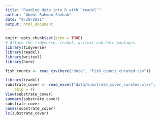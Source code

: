 ```yaml
---
title: "Reading data into R with `readxl`"
author: "Abdul Rahman Shahab"
date: "9/29/2021"
output: html_document
---
```


```r
knitr::opts_chunk$set(echo = TRUE)
# Attach the tidyverse, readxl, writexl and here packages:
library(tidyverse)
library(readxl)
library(writexl)
library(here)
```


```r
fish_counts <- read_csv(here("data", "fish_counts_curated.csv"))
```

```r
library(readxl)
substrate_cover <- read_excel("data/substrate_cover_curated.xlsx", 
    skip = 4)
View(substrate_cover)
summary(substrate_cover)
substrate_cover
names(substrate_cover)
ls(substrate_cover)
```








